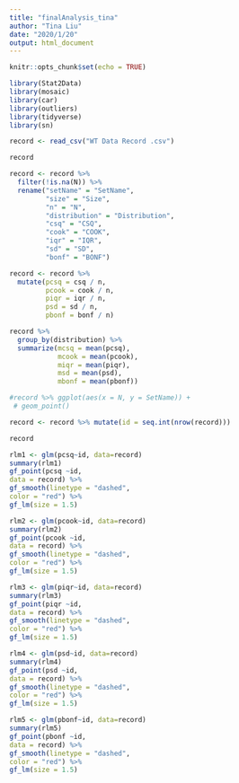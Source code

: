 ```yaml
---
title: "finalAnalysis_tina"
author: "Tina Liu"
date: "2020/1/20"
output: html_document
---
```


```r
knitr::opts_chunk$set(echo = TRUE)
```

```r
library(Stat2Data)
library(mosaic)
library(car)
library(outliers)
library(tidyverse)
library(sn)
``` 

```r
record <- read_csv("WT Data Record .csv")
```

```r
record
```


```r
record <- record %>%
  filter(!is.na(N)) %>%
  rename("setName" = "SetName",
         "size" = "Size",
         "n" = "N",
         "distribution" = "Distribution",
         "csq" = "CSQ",
         "cook" = "COOK",
         "iqr" = "IQR",
         "sd" = "SD",
         "bonf" = "BONF")
```



```r
record <- record %>%
  mutate(pcsq = csq / n,
         pcook = cook / n,
         piqr = iqr / n,
         psd = sd / n,
         pbonf = bonf / n)
```


```r
record %>%
  group_by(distribution) %>%
  summarize(mcsq = mean(pcsq),
            mcook = mean(pcook),
            miqr = mean(piqr),
            msd = mean(psd),
            mbonf = mean(pbonf))
```


```r
#record %>% ggplot(aes(x = N, y = SetName)) +
 # geom_point()
```

```r
record <- record %>% mutate(id = seq.int(nrow(record)))
```

```r
record
```


```r
rlm1 <- glm(pcsq~id, data=record)
summary(rlm1)
gf_point(pcsq ~id,
data = record) %>%
gf_smooth(linetype = "dashed",
color = "red") %>%
gf_lm(size = 1.5)

rlm2 <- glm(pcook~id, data=record)
summary(rlm2)
gf_point(pcook ~id,
data = record) %>%
gf_smooth(linetype = "dashed",
color = "red") %>%
gf_lm(size = 1.5)

rlm3 <- glm(piqr~id, data=record)
summary(rlm3)
gf_point(piqr ~id,
data = record) %>%
gf_smooth(linetype = "dashed",
color = "red") %>%
gf_lm(size = 1.5)

rlm4 <- glm(psd~id, data=record)
summary(rlm4)
gf_point(psd ~id,
data = record) %>%
gf_smooth(linetype = "dashed",
color = "red") %>%
gf_lm(size = 1.5)

rlm5 <- glm(pbonf~id, data=record)
summary(rlm5)
gf_point(pbonf ~id,
data = record) %>%
gf_smooth(linetype = "dashed",
color = "red") %>%
gf_lm(size = 1.5)
```












